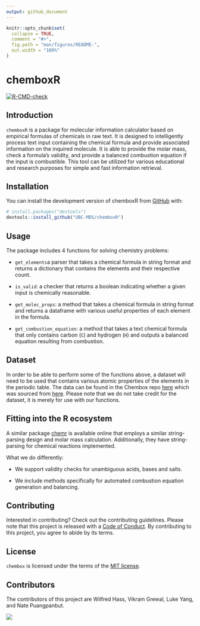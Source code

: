 ```yaml
---
output: github_document
---
```




```r
knitr::opts_chunk$set(
  collapse = TRUE,
  comment = "#>",
  fig.path = "man/figures/README-",
  out.width = "100%"
)
```

# chemboxR

<!-- badges: start -->
[![R-CMD-check](https://github.com/UBC-MDS/chemboxR/actions/workflows/R-CMD-check.yaml/badge.svg)](https://github.com/UBC-MDS/chemboxR/actions/workflows/R-CMD-check.yaml)
<!-- badges: end -->

## Introduction
`chemboxR` is a package for molecular information calculator based 
on empirical formulas of chemicals in raw text. It is designed to 
intelligently process text input containing the chemical formula and provide 
associated information on the inquired molecule. It is able to provide the 
molar mass, check a formula's validity, and provide a balanced combustion 
equation if the input is combustible. This tool can be utilized for various 
educational and research purposes for simple and fast information retrieval.

## Installation

You can install the development version of chemboxR from [GitHub](https://github.com/) with:

``` r
# install.packages("devtools")
devtools::install_github("UBC-MDS/chemboxR")
```

## Usage

The package includes 4 functions for solving chemistry problems:

- `get_elements`a parser that takes a chemical formula in string format and returns a dictionary that contains the elements and their respective count. 

- `is_valid`: a checker that returns a boolean indicating whether a given input is chemically reasonable.

- `get_molec_props`: a method that takes a chemical formula in string format and returns a dataframe with various useful properties of each element in the formula.

- `get_combustion_equation`: a method that takes a text chemical formula that only contains carbon (`C`) and hydrogen (`H`) and outputs a balanced equation resulting from combustion.

## Dataset

In order to be able to perform some of the functions above, a dataset will need to be used that contains various atomic properties of the elements in the periodic table. The data can be found in the Chembox repo [here](https://github.com/UBC-MDS/chembox/tree/main/src/chembox/data) which was sourced from [here](https://github.com/Bluegrams/periodic-table-data/tree/master/Periodica.Data/Data). Please note that we do not take credit for the dataset, it is merely for use with our functions.

## Fitting into the R ecosystem

A similar package [chemr](https://github.com/paleolimbot/chemr) is available online that employs a similar string-parsing design and molar mass calculation. Additionally, they have string-parsing for chemical reactions implemented.

What we do differently:

- We support validity checks for unambiguous acids, bases and salts. 

- We include methods specifically for automated combustion equation generation and balancing.

## Contributing

Interested in contributing? Check out the contributing guidelines. Please note that this project is released with a [Code of Conduct](CODE_OF_CONDUCT). By contributing to this project, you agree to abide by its terms.

## License

`chembox` is licensed under the terms of the [MIT license](LICENSE.md).

## Contributors
The contributors of this project are
Wilfred Hass, Vikram Grewal, Luke Yang, and Nate Puangpanbut.


<a href="https://github.com/UBC-MDS/chembox/graphs/contributors">
  <img src="https://contrib.rocks/image?repo=UBC-MDS/chembox&max=1000" />
</a>
